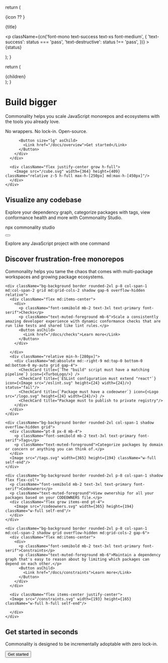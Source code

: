 
  return (
    <div className="rounded-md bg-muted border py-3 px-5 flex items-center gap-4">
      {icon ?? <PackageCheck className="w-6 h-6" />}
      <p className="font-mono font-medium grow text-xs">{title}</p>
      <p
        className={cn('font-mono text-success text-xs font-medium', {
          'text-success': status === 'pass',
          'text-destructive': status !== 'pass',
        })}
      >
        {status}
      </p>
    </div>
  );
}

  return (
    <div className="border rounded-t-md w-full shadow">
      <div className="bg-muted flex items-center rounded-t-md p-2 gap-1 border-b">
        <div className="h-2 w-2 rounded-full bg-success" />
        <div className="h-2 w-2 rounded-full bg-warning" />
        <div className="h-2 w-2 rounded-full bg-destructive" />
      </div>
      <div className="">{children}</div>
    </div>
  );
}


<div className="px-6 relative">
  <div className="mt-6 py-8 md:py-16 px-6 md:px-20 rounded-2xl bg-interactive border container mb-24 relative overflow-hidden">
    <div className="absolute top-0 right-0 bottom-0 left-0">
      <Grid className="object-cover w-full h-full rounded-2xl"/>
    </div>
    <div className="flex flex-col-reverse md:flex-row gap-6 items-stretch">
      <div className="max-w-[550px] relative z-10 flex items-center">
        <div>
          <h1 className="font-serif text-5xl md:text-8xl font-semibold text-primary mb-6 leading-none">Build bigger</h1>
          <p className="text-muted-foreground text-base md:text-lg mb-3">Commonality helps you scale JavaScript monorepos and ecosystems with the tools you already love.</p>
          <p className="text-muted-foreground text-base md:text-lg mb-6">No wrappers. No lock-in. Open-source.</p>

          <Button size="lg" asChild>
            <Link href="/docs/overview">Get started</Link>
          </Button>
        </div>
      </div>

      <div className="flex justify-center grow h-full">
        <Image src="/cube.svg" width={364} height={409} className="relative z-5 h-full max-h-[250px] md:max-h-[450px]"/>
      </div>
    </div>
  </div>
</div>

<div className="flex items-center flex-col">
  <div className="px-6">
    <h2 className="font-serif text-5xl font-semibold text-primary mb-4 leading-none text-center">Visualize any codebase</h2>
    <p className="text-muted-foreground text-lg mb-12 text-center max-w-[600px] mx-auto">Explore your dependency graph, categorize packages with tags, view conformance health and more with Commonality Studio.</p>
    <ScreenshotSelector />
  </div>
  <div className="relative w-full flex items-end justify-center -mt-[400px] h-[400px]">
    <div className="absolute bg-gradient-to-t from-interactive to-transparent top-0 bottom-0 right-0 left-0"/>
    <div className="max-w-[500px] z-10 w-full text-center">
      <div className="inline-block px-6">
        <div className="relative">
          <div className="absolute -top-2 -right-2 -bottom-2 -left-2 border rounded-xl border-neutral-300 dark:border-neutral-800"/>
          <div className="absolute -top-1 -right-1 -bottom-1 -left-1 border rounded-lg border-neutral-400 dark:border-neutral-700"/>
          <div className="bg-background py-2 pr-3 pl-6 flex gap-2 flex-nowrap items-center rounded-md border border-neutral-500 dark:border-neutral-500">
            <p className="font-mono text-primary font-medium">npx commonality studio</p>
            <Button variant="ghost" size="icon" ><Copy className="w-4 h-4"/></Button>
          </div>
        </div>
      </div>
      <p className=" font-serif text-primary mt-4">Explore any JavaScript project with one command</p>
    </div>
  </div>
</div>

<div className="py-36 w-full bg-interactive relative px-6 z-10">
  <div className="mx-auto text-center mb-12">
    <h2 className="font-serif text-5xl font-semibold text-primary mb-4 leading-none text-center">Discover <span className="italic">frustration-free</span> monorepos</h2>
    <p className="max-w-xl mx-auto text-muted-foreground text-lg">Commonality helps you tame the chaos that comes with multi-package workspaces and growing package ecosystems.</p>
  </div>

  <div className="grid grid-cols-1 md:grid-cols-3 gap-8 max-w-screen-xl mx-auto">

    <div className="bg-background border rounded-2xl p-8 col-span-1 md:col-span-2 grid md:grid-cols-2 shadow gap-6 overflow-hidden relative">
      <div className="flex md:items-center">
        <div>
          <p className="font-semibold mb-2 text-3xl text-primary font-serif">Checks</p>
          <p className="text-muted-foreground mb-6">Scale a consistently amazing developer experience with dynamic conformance checks that are run like tests and shared like lint rules.</p>
          <Button asChild>
            <Link href="/docs/checks">Learn more</Link>
          </Button>
        </div>

      </div>
      <div className="relative min-h-[280px]">
        <div className="md:absolute md:-right-9 md:top-0 bottom-0 md:bottom-0 my-auto grid gap-4">
          <CheckCard title={`The "build" script must have a matching pipeline`} icon={<TurboLogo/>} />
          <CheckCard title={`ESLint configuration must extend "react"`} icon={<Image src="/eslint.svg" height={24} width={24}/>} status="fail"/>
          <CheckCard title={`Package must have a codeowner`} icon={<Logo src="/logo.svg" height={24} width={24}/>} />
          <CheckCard title="Package must to publish to private registry"/>
        </div>
      </div>
    </div>

    <div className="bg-background border rounded-2xl col-span-1 shadow overflow-hidden grid">
      <div className="pt-8 px-8 mb-4">
        <p className="font-semibold mb-2 text-3xl text-primary font-serif">Tags</p>
        <p className="text-muted-foreground">Categorize packages by domain or concern or anything you can think of.</p>
      </div>
      <Image src="/tags.svg" width={365} height={194} className="w-full self-end"/>
    </div>

    <div className="bg-background border rounded-2xl p-8 col-span-1 shadow flex flex-col">
      <p className="font-semibold mb-2 text-3xl text-primary font-serif">Codeowners</p>
      <p className="text-muted-foreground">View ownership for all your packages based on your CODEOWNERS file.</p>
      <div className="flex grow items-end pt-4">
        <Image src="/codeowners.svg" width={365} height={194} className="w-full self-end"/>
      </div>
    </div>

    <div className="bg-background border rounded-2xl p-8 col-span-1 md:col-span-2 shadow grid overflow-hidden md:grid-cols-2 gap-6">
      <div className="flex md:items-center">
        <div>
          <p className="font-semibold mb-2 text-3xl text-primary font-serif">Constraints</p>
          <p className="text-muted-foreground mb-6">Maintain a dependency graph that's easy to reason about by limiting which packages can depend on each other.</p>
          <Button asChild>
            <Link href="/docs/constraints">Learn more</Link>
          </Button>
        </div>
      </div>

      <div className="flex items-center justify-center">
      <Image src="/constraints.svg" width={193} height={165}  className="w-full h-full self-end"/>

      </div>
    </div>
  </div>

  <div className="flex justify-center w-full mt-36 flex-col items-center">
    <h2 className="font-serif text-5xl font-semibold text-primary mb-4 leading-none text-center">Get started in seconds</h2>
    <p className="text-muted-foreground text-lg mb-3">Commonality is designed to be incrementally adoptable with zero lock-in.</p>
    <Button size="lg">Get started</Button>
  </div>

</div>
